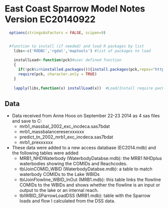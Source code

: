 East Coast Sparrow Model Notes Version EC20140922
========================================================
```r
  options(stringsAsFactors = FALSE, scipen=9) 


  #function to install (if needed) and load R packages by list
    libs<-c('RODBC','rgdal','maptools') #list of packages to load
  
    installLoad<-function(pck)#user defined function
    {
      if(!pck%in%installed.packages()){install.packages(pck,repos="http://rweb.quant.ku.edu/cran/")}
      require(pck, character.only = TRUE)
    }
  
    lapply(libs,function(x) installLoad(x))  #Load/Install require packages
```
Data
-------------------------
* Data received from Anne Hoos on September 22-23 2014 as 4 sas files and save to C:\Bryan\EPA\Data\Sparrow\EastCoast\Predictions20140922
  * mrb1_massbal_2002_exc_incdeca.sas7bdat
  * mrb1_massbalancereserxxxxxx
  * predict_tn_2002_mrb1_exc_incdeca.sas7bdat
  * mrb1_prexxxxxx
* These data were added to a new access database (EC2014.mdb) and the following tables were added
  * MRB1_NHDWaterbody (WaterbodyDatabse.mdb): the MRB1 NHDplus waterbodies showing the COMIDs and Reachcodes.
  * tblJoinCOMID_WBID (WaterbodyDatabse.mdb): a table to match waterbody COMIDs to the Lake WBIDs
  * tblJoinFlowline_WBID_InOut (MRB1.mdb): this table links the flowline COMIDs to the WBIDs and shows whether the flowline is an input or output to the lake or an internal reach.
  * tblWBID_SParrowLoadDSS (MRB1.mdb): table with the Sparrow loads and flow I calculated from the DSS data.
  


